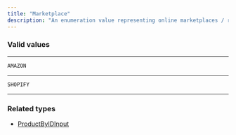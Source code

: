 ```yaml
---
title: "Marketplace"
description: "An enumeration value representing online marketplaces / retailers."
---
```


### Valid values

---

`AMAZON`

---

`SHOPIFY`

---

### Related types

* [ProductByIDInput](/reference/productbyidinput)